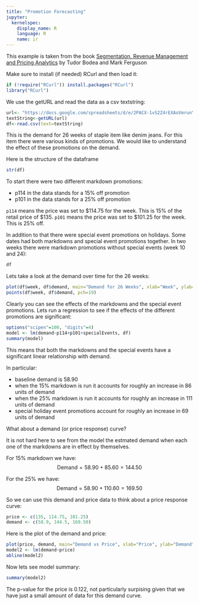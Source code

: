 ```yaml
---
title: "Promotion Forecasting"
jupyter:
  kernelspec:
    display_name: R
    language: R
    name: ir
---
```


This example is taken from the book [Segmentation, Revenue Management and Pricing Analytics](https://www.amazon.com/Segmentation-Revenue-Management-Pricing-Analytics/dp/0415898331) by Tudor Bodea and Mark Ferguson

Make sure to install (if needed) RCurl and then load it:

```r
if (!require("RCurl")) install.packages("RCurl")
library("RCurl")
```

We use the getURL and read the data as a csv textstring:
```r
url<- "https://docs.google.com/spreadsheets/d/e/2PACX-1vS2Z4rEXAoVmrunY3BLJ5AX-ZH76U8bHpCCOu8mzziWK1X6WnJJiC2RmrWrLffGUxo9dCZD0HW1n15T/pub?gid=1471239210&single=true&output=csv"
textString<-getURL(url)
df<-read.csv(text=textString)
```

This is the demand for 26 weeks of staple item like denim jeans. For this item there were various kinds of promotions. We would like to understand the effect of these promotions on the demand. 

Here is the structure of the dataframe

```r
str(df)
```

To start there were two different markdown promotions:

* p114 in the data stands for a 15% off promotion
* p101 in the data stands for a 25% off promotion

`p114` means the price was set to \$114.75 for the week. This is 15% of the retail price of \$135. `p101` means the price was set to \$101.25 for the week. This is 25% off. 

In addition to that there were special event promotions on holidays. Some dates had both markdowns and special event promotions together. In two weeks there were markdown promotions without special events (week 10 and 24): 

```r
df
```

Lets take a look at the demand over time for the 26 weeks:

```r
plot(df$week, df$demand, main="Demand for 26 Weeks", xlab="Week", ylab="Demand", type="l")
points(df$week, df$demand, pch=19)
```

Clearly you can see the effects of the markdowns and the special event promotions. Lets run a regression to see if the effects of the different promotions are significant:

```r
options("scipen"=100, "digits"=4)
model <- lm(demand~p114+p101+specialEvents, df)
summary(model)
```

This means that both the markdowns and the special events have a significant linear relationship with demand. 

In particular:

* baseline demand is 58.90 
* when the 15% markdown is run it accounts for roughly an increase in 86 units of demand 
* when the 25% markdown is run it accounts for roughly an increase in 111 units of demand 
* special holiday event promotions account for roughly an increase in 69 units of demand 

What about a demand (or price response) curve? 

It is not hard here to see from the model the estmated demand when each one of the markdowns are in effect by themselves.

For 15% markdown we have:
$$ 
\text{Demand} = 58.90 + 85.60 = 144.50 
$$

For the 25% we have:
$$ 
\text{Demand} = 58.90 + 110.60 = 169.50 
$$

So we can use this demand and price data to think about a price response curve: 

```r
price <- c(135, 114.75, 101.25)
demand <- c(58.9, 144.5, 169.50)
```
Here is the plot of the demand and price:

```r
plot(price, demand, main="Demand vs Price", xlab="Price", ylab="Demand", pch=19)
model2 <- lm(demand~price)
abline(model2)
```

Now lets see model summary:

```r
summary(model2)
```

The p-value for the price is 0.122, not particularly surpising given that we have just a small amount of data for this demand curve.


